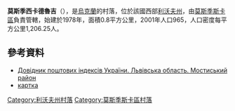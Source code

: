 {{coord|49|49|11|N|23|2|18|E|scale:100000|display=title}}

'''莫斯季西卡德魯吉'''（{{lang-uk|Мостиська Другі}}），是[[烏克蘭|烏克蘭]]的村落，位於該國西部[[利沃夫州|利沃夫州]]，由[[莫斯季斯卡區|莫斯季斯卡區]]負責管轄，始建於1978年，面積0.8平方公里，2001年人口965，人口密度每平方公里1,206.25人。

==參考資料==
*[http://www.uaidx.com/13/294/index Довідник поштових індексів України. Львівська область. Мостиський район] {{Wayback|url=http://www.uaidx.com/13/294/index |date=20161018190804 }}
* [http://w1.c1.rada.gov.ua/pls/z7502/A005?rf7571=20324 картка]{{dead link|date=2018年4月 |bot=InternetArchiveBot |fix-attempted=yes }}

{{DEFAULTSORT:Мостиська Другі}}
[[Category:利沃夫州村落|Category:利沃夫州村落]]
[[Category:莫斯季斯卡區村落|Category:莫斯季斯卡區村落]]


{{Lviv-geo-stub}}